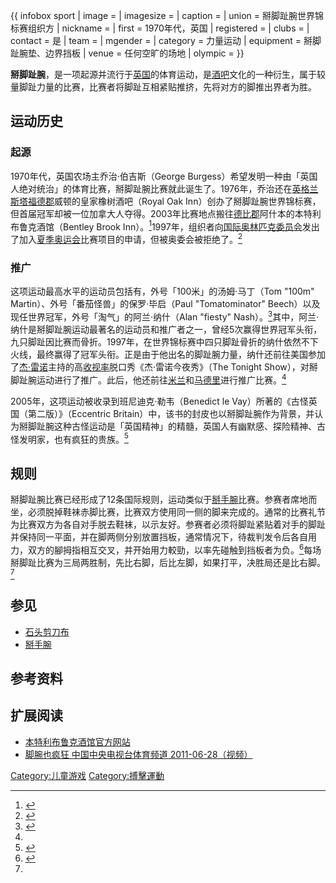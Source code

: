 {{ infobox sport
| image      = 
| imagesize  = 
| caption    = 
| union      = 掰脚趾腕世界锦标赛组织方
| nickname   = 
| first      = 1970年代，英国
| registered = 
| clubs      = 
| contact    = 是
| team       = 
| mgender    = 
| category   = 力量运动
| equipment  = 掰脚趾腕垫、边界挡板
| venue      = 任何空旷的场地
| olympic    = 
}}

'''掰脚趾腕'''，是一项起源并流行于[[英国|英国]]的体育运动，是[[酒吧|酒吧]]文化的一种衍生，属于较量脚趾力量的比赛，比赛者将脚趾互相紧贴推挤，先将对方的脚推出界者为胜。

==运动历史==
===起源===
1970年代，英国农场主乔治·伯吉斯（George Burgess）希望发明一种由「英国人绝对统治」的体育比赛，掰脚趾腕比赛就此诞生了。1976年，乔治还在[[英格兰|英格兰]][[斯塔福德郡|斯塔福德郡]]威顿的皇家橡树酒吧（Royal Oak Inn）创办了掰脚趾腕世界锦标赛，但首届冠军却被一位加拿大人夺得。2003年比赛地点搬往[[德比郡|德比郡]]阿什本的本特利布鲁克酒馆（Bentley Brook Inn）。<ref name="metro">{{cite web|url= http://www.metro.co.uk/lifestyle/article.html?Best_foot_forward_with_toe_wrestling&in_article_id=667203&in_page_id=194|title=Best foot forward with toe wrestling|date=2009-05-19|location=英国|publisher=www.metro.co.uk/|author=Jessica Williams|language=en}}</ref>1997年，组织者向[[国际奥林匹克委员会|国际奥林匹克委员会]]发出了加入[[夏季奥运会|夏季奥运会]]比赛项目的申请，但被奥委会被拒绝了。<ref name="扬子晚报">{{cite web|url=http://www.yangtse.com/news/ty/201107/t20110707_815250.html|title=掰脚趾办成世界大赛|date=2011-07-07|location=中国江苏|publisher=[[扬子晚报|扬子晚报]]|author=楼栋|language=zh|deadurl=yes|archiveurl=https://web.archive.org/web/20110712175358/http://www.yangtse.com/news/ty/201107/t20110707_815250.html|archivedate=2011-07-12}}</ref> 　

===推广===
这项运动最高水平的运动员包括有，外号「100米」的汤姆·马丁（Tom "100m" Martin）、外号「番茄怪兽」的保罗·毕启（Paul "Tomatominator" Beech）以及现任世界冠军，外号「淘气」的阿兰·纳什（Alan "fiesty" Nash）。<ref>{{cite web|url=http://www.bentleybrookinn.co.uk/page14.html|title=World Toe Wrestling Championship|date=2011-02-05|location=英国|publisher=本特利布鲁克酒馆官方网站|author=|language=en|deadurl=yes|archiveurl=https://web.archive.org/web/20090614031713/http://www.bentleybrookinn.co.uk/page14.html|archivedate=2009-06-14}}</ref>其中，阿兰·纳什是掰脚趾腕运动最著名的运动员和推广者之一，曾经5次赢得世界冠军头衔，九只脚趾因比赛而骨折。1997年，在世界锦标赛中四只脚趾骨折的纳什依然不下火线，最终赢得了冠军头衔。正是由于他出名的脚趾腕力量，纳什还前往美国参加了[[杰·雷诺|杰·雷诺]]主持的高[[收视率|收视率]]脱口秀《杰·雷诺今夜秀》（The Tonight Show），对掰脚趾腕运动进行了推广。此后，他还前往[[米兰|米兰]]和[[马德里|马德里]]进行推广比赛。<ref name="metro"/>

2005年，这项运动被收录到班尼迪克·勒韦（Benedict le Vay）所著的《古怪英国（第二版）》（Eccentric Britain）中，该书的封皮也以掰脚趾腕作为背景，并认为掰脚趾腕这种古怪运动是「英国精神」的精髓，英国人有幽默感、探险精神、古怪发明家，也有疯狂的贵族。<ref>{{cite web|url= http://www.amazon.co.uk/gp/reader/1841621226/ref=sib_dp_pt#reader-link|title=《古怪英国（第二版）》一书介绍|date=|location= |publisher=[[亚马逊公司|英国亚马逊]]|author=|language=en}}</ref> 

== 规则 ==
掰脚趾腕比赛已经形成了12条国际规则，运动类似于[[掰手腕|掰手腕]]比赛。参赛者席地而坐，必须脱掉鞋袜赤脚比赛，比赛双方使用同一侧的脚来完成的。通常的比赛礼节为比赛双方为各自对手脱去鞋袜，以示友好。参赛者必须将脚趾紧贴着对手的脚趾并保持同一平面，并在脚两侧分别放置挡板，通常情况下，待裁判发令后各自用力，双方的腳拇指相互交叉，并开始用力較勁，以率先碰触到挡板者为负。<ref>{{cite web|url= http://tw.travel.yahoo.com/news/tw-travel.ctnews.com.tw/ctnews_20110205_4312249_0?s|title=沼澤潛泳冰坡追逐全球找刺激|date=2011-02-05|location= 台北|publisher=[[中國時報|中時電子報]]|author=黃文正}}</ref>每场掰脚趾比赛为三局两胜制，先比右脚，后比左脚，如果打平，决胜局还是比右脚。<ref name="扬子晚报"/>

==参见==
*[[石头剪刀布|石头剪刀布]]
*[[掰手腕|掰手腕]]

==参考资料==
{{reflist}}

==扩展阅读==
*[https://web.archive.org/web/20111109003010/http://www.bentleybrookinn.co.uk/page13a.html 本特利布鲁克酒馆官方网站]
*[http://sports.kankanews.com/vods/ff8080812a9521a7012aa3d3b10e71d0/ff80808130d1ad220130d456e0e803de/ 脚腕也疯狂 中国中央电视台体育频道 2011-06-28（视频）]{{dead link|date=2018年3月 |bot=InternetArchiveBot |fix-attempted=yes }}

[[Category:儿童游戏|Category:儿童游戏]]
[[Category:搏擊運動|Category:搏擊運動]]